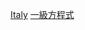 {{Commonscat|Formula One drivers from Italy}}

[[Category:各國一級方程式車手|Italy]]
[[Category:意大利赛车手|一級方程式]]